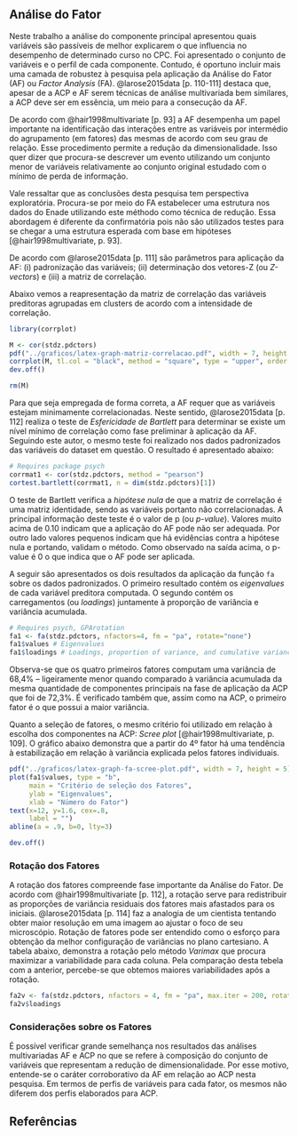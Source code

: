 ## Análise do Fator

Neste trabalho a análise do componente principal apresentou quais variáveis são passíveis de melhor explicarem o que influencia no desempenho de determinado curso no CPC. Foi apresentado o conjunto de variáveis e o perfil de cada componente. Contudo, é oportuno incluir mais uma camada de robustez à pesquisa pela aplicação da Análise do Fator (AF) ou _Factor Analysis_ (FA). @larose2015data [p. 110-111] destaca que, apesar de a ACP e AF serem técnicas de análise multivariada bem similares, a ACP deve ser em essência, um meio para a consecução da AF. 

De acordo com @hair1998multivariate [p. 93] a AF desempenha um papel importante na identificação das interações entre as variáveis por intermédio do agrupamento (em fatores) das mesmas de acordo com seu grau de relação. Esse procedimento permite a redução da dimensionalidade. Isso quer dizer que procura-se descrever um evento utilizando um conjunto menor de variáveis relativamente ao conjunto original estudado com o mínimo de perda de informação.

Vale ressaltar que as conclusões desta pesquisa tem perspectiva exploratória. Procura-se por meio do FA estabelecer uma estrutura nos dados do Enade utilizando este méthodo como técnica de redução. Essa abordagem é diferente da confirmatória pois não são utilizados testes para se chegar a uma estrutura esperada com base em hipóteses [@hair1998multivariate, p. 93].

De acordo com @larose2015data [p. 111] são parâmetros para aplicação da AF: (i) padronização das variáveis; (ii) determinação dos vetores-Z (ou *Z-vectors*) e (iii) a matriz de correlação.

Abaixo vemos a reapresentação da matriz de correlação das variáveis preditoras agrupadas em clusters de acordo com a intensidade de correlação. 

```r
library(corrplot)

M <- cor(stdz.pdctors)
pdf("../graficos/latex-graph-matriz-correlacao.pdf", width = 7, height = 5)
corrplot(M, tl.col = "black", method = "square", type = "upper", order = "hclust")
dev.off()

rm(M)
```

Para que seja empregada de forma correta, a AF requer que as variáveis estejam minimamente correlacionadas. Neste sentido, @larose2015data [p. 112] realiza o teste de *Esfericidade de Bartlett* para determinar se existe um nível mínimo de correlação como fase preliminar à aplicação da AF. Seguindo este autor, o mesmo teste foi realizado nos dados padronizados das variáveis do dataset em questão. O resultado é apresentado abaixo:

```r
# Requires package psych
corrmat1 <- cor(stdz.pdctors, method = "pearson")
cortest.bartlett(corrmat1, n = dim(stdz.pdctors)[1])
```

O teste de Bartlett verifica a *hipótese nula* de que a matriz de correlação é uma matriz identidade, sendo as variáveis portanto não correlacionadas. A principal informação deste teste é o valor de p (ou *p-value*). Valores muito acima de 0.10 indicam que a aplicação do AF pode não ser adequada. Por outro lado valores pequenos indicam que há evidências contra a hipótese nula e portando, validam o método. Como observado na saída acima, o p-value é 0 o que indica que o AF pode ser aplicada.

A seguir são apresentados os dois resultados da aplicação da função `fa` sobre os dados padronizados. O primeiro resultado contém os *eigenvalues* de cada variável preditora computada. O segundo contém os carregamentos (ou *loadings*) juntamente à proporção de variância e variância acumulada.

```r
# Requires psych, GPArotation
fa1 <- fa(stdz.pdctors, nfactors=4, fm = "pa", rotate="none")
fa1$values # Eigenvalues
fa1$loadings # Loadings, proportion of variance, and cumulative variance
```
Observa-se que os quatro primeiros fatores computam uma variância de 68,4% -- ligeiramente menor quando comparado à variância acumulada da mesma quantidade de componentes principais na fase de aplicação da ACP que foi de 72,3%. É verificado também que, assim como na ACP, o primeiro fator é o que possui a maior variância.

Quanto a seleção de fatores, o mesmo critério foi utilizado em relação à escolha dos componentes na ACP: *Scree plot* [@hair1998multivariate, p. 109]. O gráfico abaixo demonstra que a partir do 4º fator há uma tendência à estabilização em relação à variância explicada pelos fatores individuais.

```r
pdf("../graficos/latex-graph-fa-scree-plot.pdf", width = 7, height = 5)
plot(fa1$values, type = "b",
     main = "Critério de seleção dos Fatores",
     ylab = "Eigenvalues",
     xlab = "Número do Fator")
text(x=12, y=1.6, cex=.8,
     label = "")
abline(a = .9, b=0, lty=3)

dev.off()
```

### Rotação dos Fatores

A rotação dos fatores compreende fase importante da Análise do Fator. De acordo com @hair1998multivariate [p. 112], a rotação serve para redistribuir as proporções de variância residuais dos fatores mais afastados para os iniciais. @larose2015data [p. 114] faz a analogia de um cientista tentando obter maior resolução em uma imagem ao ajustar o foco de seu microscópio. Rotação de fatores pode ser entendido como o esforço para obtenção da melhor configuração de variâncias no plano cartesiano. A tabela abaixo, demonstra a rotação pelo método *Varimax* que procura maximizar a variabilidade para cada coluna. Pela comparação desta tebela com a anterior, percebe-se que obtemos maiores variabilidades após a rotação.

```r
fa2v <- fa(stdz.pdctors, nfactors = 4, fm = "pa", max.iter = 200, rotate="varimax")
fa2v$loadings
```

### Considerações sobre os Fatores

É possível verificar grande semelhança nos resultados das análises multivariadas AF e ACP no que se refere à composição do conjunto de variáveis que representam a redução de dimensionalidade. Por esse motivo, entende-se o caráter corroborativo da AF em relação ao ACP nesta pesquisa. Em termos de perfis de variáveis para cada fator, os mesmos não diferem dos perfis elaborados para ACP.

## Referências